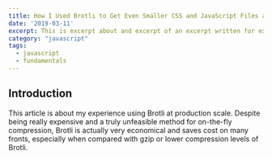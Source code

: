 ```yaml
---
title: How I Used Brotli to Get Even Smaller CSS and JavaScript Files at CDN Scale
date: '2019-03-11'
excerpt: This is excerpt about and excerpt of an excerpt written for excerpt
category: "javascript"
tags: 
  - javascript
  - fundamentals
---
```


## Introduction

This article is about my experience using Brotli at production scale. Despite being really expensive and a truly unfeasible method for on-the-fly compression, Brotli is actually very economical and saves cost on many fronts, especially when compared with gzip or lower compression levels of Brotli.